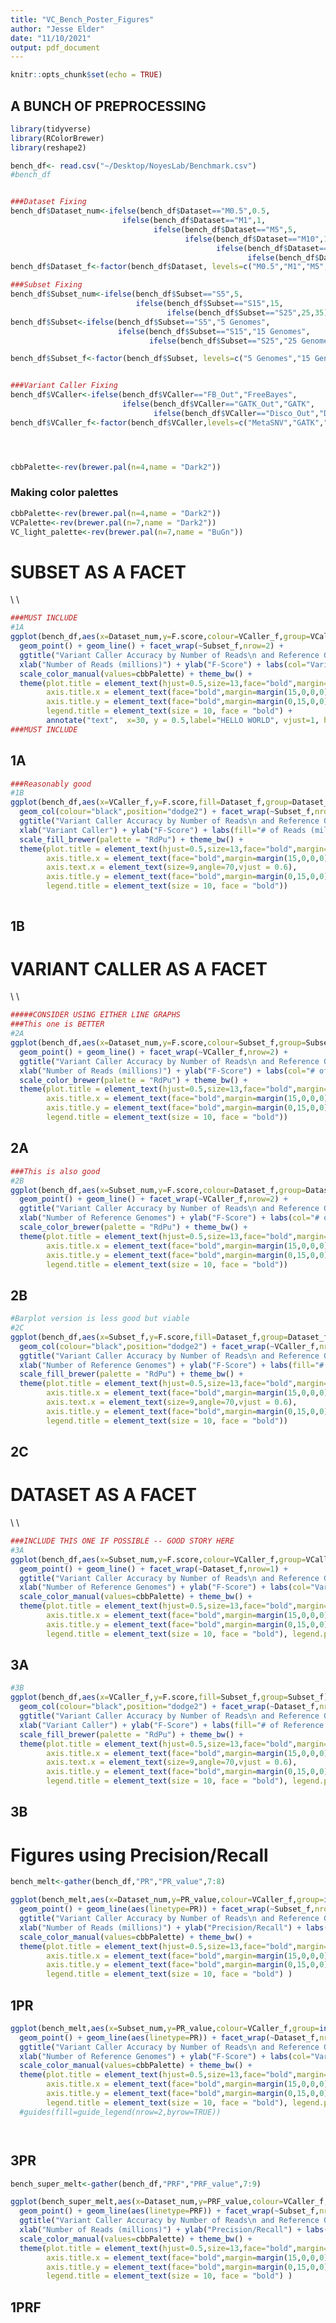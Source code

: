 ```yaml
---
title: "VC_Bench_Poster_Figures"
author: "Jesse Elder"
date: "11/10/2021"
output: pdf_document
---
```


```r
knitr::opts_chunk$set(echo = TRUE)
```


## A BUNCH OF PREPROCESSING
```r
library(tidyverse)
library(RColorBrewer)
library(reshape2)

bench_df<- read.csv("~/Desktop/NoyesLab/Benchmark.csv")
#bench_df


###Dataset Fixing
bench_df$Dataset_num<-ifelse(bench_df$Dataset=="M0.5",0.5,
                         ifelse(bench_df$Dataset=="M1",1,
                                ifelse(bench_df$Dataset=="M5",5,
                                       ifelse(bench_df$Dataset=="M10",10,
                                              ifelse(bench_df$Dataset=="M15",15,
                                                     ifelse(bench_df$Dataset=="M25",25,50))))))
bench_df$Dataset_f<-factor(bench_df$Dataset, levels=c("M0.5","M1","M5","M10","M15","M25","M50"))

###Subset Fixing
bench_df$Subset_num<-ifelse(bench_df$Subset=="S5",5,
                            ifelse(bench_df$Subset=="S15",15,
                                   ifelse(bench_df$Subset=="S25",25,35)))
bench_df$Subset<-ifelse(bench_df$Subset=="S5","5 Genomes",
                        ifelse(bench_df$Subset=="S15","15 Genomes",
                               ifelse(bench_df$Subset=="S25","25 Genomes","35 Genomes")))

bench_df$Subset_f<-factor(bench_df$Subset, levels=c("5 Genomes","15 Genomes","25 Genomes","35 Genomes"))


###Variant Caller Fixing
bench_df$VCaller<-ifelse(bench_df$VCaller=="FB_Out","FreeBayes",
                         ifelse(bench_df$VCaller=="GATK_Out","GATK",
                                ifelse(bench_df$VCaller=="Disco_Out","DiscoSNP++","MetaSNV")))
bench_df$VCaller_f<-factor(bench_df$VCaller,levels=c("MetaSNV","GATK","FreeBayes","DiscoSNP++"))




cbbPalette<-rev(brewer.pal(n=4,name = "Dark2"))
```


### Making color palettes
```r
cbbPalette<-rev(brewer.pal(n=4,name = "Dark2"))
VCPalette<-rev(brewer.pal(n=7,name = "Dark2"))
VC_light_palette<-rev(brewer.pal(n=7,name = "BuGn"))

```




# SUBSET AS A FACET
\\
\\

```r
###MUST INCLUDE
#1A
ggplot(bench_df,aes(x=Dataset_num,y=F.score,colour=VCaller_f,group=VCaller_f)) + 
  geom_point() + geom_line() + facet_wrap(~Subset_f,nrow=2) +
  ggtitle("Variant Caller Accuracy by Number of Reads\n and Reference Genomes") +
  xlab("Number of Reads (millions)") + ylab("F-Score") + labs(col="Variant Caller") +
  scale_color_manual(values=cbbPalette) + theme_bw() +
  theme(plot.title = element_text(hjust=0.5,size=13,face="bold",margin=margin(0,0,15,0)),
        axis.title.x = element_text(face="bold",margin=margin(15,0,0,0)),
        axis.title.y = element_text(face="bold",margin=margin(0,15,0,0)),
        legend.title = element_text(size = 10, face = "bold") + 
        annotate("text",  x=30, y = 0.5,label="HELLO WORLD", vjust=1, hjust=1)) 
###MUST INCLUDE
```

## 1A


```r
###Reasonably good
#1B
ggplot(bench_df,aes(x=VCaller_f,y=F.score,fill=Dataset_f,group=Dataset_f)) + 
  geom_col(colour="black",position="dodge2") + facet_wrap(~Subset_f,nrow=2) +
  ggtitle("Variant Caller Accuracy by Number of Reads\n and Reference Genomes") +
  xlab("Variant Caller") + ylab("F-Score") + labs(fill="# of Reads (millions)") +
  scale_fill_brewer(palette = "RdPu") + theme_bw() +
  theme(plot.title = element_text(hjust=0.5,size=13,face="bold",margin=margin(0,0,15,0)),
        axis.title.x = element_text(face="bold",margin=margin(15,0,0,0)),
        axis.text.x = element_text(size=9,angle=70,vjust = 0.6),
        axis.title.y = element_text(face="bold",margin=margin(0,15,0,0)),
        legend.title = element_text(size = 10, face = "bold"))  



```

## 1B

# VARIANT CALLER AS A FACET
\\
\\



```r
#####CONSIDER USING EITHER LINE GRAPHS
###This one is BETTER
#2A
ggplot(bench_df,aes(x=Dataset_num,y=F.score,colour=Subset_f,group=Subset_f)) + 
  geom_point() + geom_line() + facet_wrap(~VCaller_f,nrow=2) +
  ggtitle("Variant Caller Accuracy by Number of Reads\n and Reference Genomes") +
  xlab("Number of Reads (millions)") + ylab("F-Score") + labs(col="# of Reference Genomes") +
  scale_color_brewer(palette = "RdPu") + theme_bw() +
  theme(plot.title = element_text(hjust=0.5,size=13,face="bold",margin=margin(0,0,15,0)),
        axis.title.x = element_text(face="bold",margin=margin(15,0,0,0)),
        axis.title.y = element_text(face="bold",margin=margin(0,15,0,0)),
        legend.title = element_text(size = 10, face = "bold")) 
```

## 2A

```r
###This is also good
#2B
ggplot(bench_df,aes(x=Subset_num,y=F.score,colour=Dataset_f,group=Dataset_f)) + 
  geom_point() + geom_line() + facet_wrap(~VCaller_f,nrow=2) +
  ggtitle("Variant Caller Accuracy by Number of Reads\n and Reference Genomes") +
  xlab("Number of Reference Genomes") + ylab("F-Score") + labs(col="# of Reads (millions)") +
  scale_color_brewer(palette = "RdPu") + theme_bw() +
  theme(plot.title = element_text(hjust=0.5,size=13,face="bold",margin=margin(0,0,15,0)),
        axis.title.x = element_text(face="bold",margin=margin(15,0,0,0)),
        axis.title.y = element_text(face="bold",margin=margin(0,15,0,0)),
        legend.title = element_text(size = 10, face = "bold")) 
```

## 2B

```r
#Barplot version is less good but viable
#2C
ggplot(bench_df,aes(x=Subset_f,y=F.score,fill=Dataset_f,group=Dataset_f)) +
  geom_col(colour="black",position="dodge2") + facet_wrap(~VCaller_f,nrow=2) +
  ggtitle("Variant Caller Accuracy by Number of Reads\n and Reference Genomes") +
  xlab("Number of Reference Genomes") + ylab("F-Score") + labs(fill="# of Reads (millions)") +
  scale_fill_brewer(palette = "RdPu") + theme_bw() +
  theme(plot.title = element_text(hjust=0.5,size=13,face="bold",margin=margin(0,0,15,0)),
        axis.title.x = element_text(face="bold",margin=margin(15,0,0,0)),
        axis.text.x = element_text(size=9,angle=70,vjust = 0.6),
        axis.title.y = element_text(face="bold",margin=margin(0,15,0,0)),
        legend.title = element_text(size = 10, face = "bold"))  


```

## 2C





# DATASET AS A FACET
\\
\\


```r
###INCLUDE THIS ONE IF POSSIBLE -- GOOD STORY HERE
#3A
ggplot(bench_df,aes(x=Subset_num,y=F.score,colour=VCaller_f,group=VCaller_f)) +
  geom_point() + geom_line() + facet_wrap(~Dataset_f,nrow=1) +
  ggtitle("Variant Caller Accuracy by Number of Reads\n and Reference Genomes") +
  xlab("Number of Reference Genomes") + ylab("F-Score") + labs(col="Variant Caller") +
  scale_color_manual(values=cbbPalette) + theme_bw() +
  theme(plot.title = element_text(hjust=0.5,size=13,face="bold",margin=margin(0,0,15,0)),
        axis.title.x = element_text(face="bold",margin=margin(15,0,0,0)),
        axis.title.y = element_text(face="bold",margin=margin(0,15,0,0)),
        legend.title = element_text(size = 10, face = "bold"), legend.position = "bottom") 
```

## 3A

```r
#3B
ggplot(bench_df,aes(x=VCaller_f,y=F.score,fill=Subset_f,group=Subset_f)) +
  geom_col(colour="black",position="dodge2") + facet_wrap(~Dataset_f,nrow=1) +
  ggtitle("Variant Caller Accuracy by Number of Reads\n and Reference Genomes") +
  xlab("Variant Caller") + ylab("F-Score") + labs(fill="# of Reference Genomes") +
  scale_fill_brewer(palette = "RdPu") + theme_bw() +
  theme(plot.title = element_text(hjust=0.5,size=13,face="bold",margin=margin(0,0,15,0)),
        axis.title.x = element_text(face="bold",margin=margin(15,0,0,0)),
        axis.text.x = element_text(size=9,angle=70,vjust = 0.6),
        axis.title.y = element_text(face="bold",margin=margin(0,15,0,0)),
        legend.title = element_text(size = 10, face = "bold"), legend.position = "bottom")
```

## 3B



# Figures using Precision/Recall
```r
bench_melt<-gather(bench_df,"PR","PR_value",7:8)

ggplot(bench_melt,aes(x=Dataset_num,y=PR_value,colour=VCaller_f,group=interaction(VCaller_f,PR))) + 
  geom_point() + geom_line(aes(linetype=PR)) + facet_wrap(~Subset_f,nrow=2) +
  ggtitle("Variant Caller Accuracy by Number of Reads\n and Reference Genomes") +
  xlab("Number of Reads (millions)") + ylab("Precision/Recall") + labs(col="Variant Caller") +
  scale_color_manual(values=cbbPalette) + theme_bw() +
  theme(plot.title = element_text(hjust=0.5,size=13,face="bold",margin=margin(0,0,15,0)),
        axis.title.x = element_text(face="bold",margin=margin(15,0,0,0)),
        axis.title.y = element_text(face="bold",margin=margin(0,15,0,0)),
        legend.title = element_text(size = 10, face = "bold") ) 


```

## 1PR


```r
ggplot(bench_melt,aes(x=Subset_num,y=PR_value,colour=VCaller_f,group=interaction(VCaller_f,PR)) ) +
  geom_point() + geom_line(aes(linetype=PR)) + facet_wrap(~Dataset_f,nrow=1) +
  ggtitle("Variant Caller Accuracy by Number of Reads\n and Reference Genomes") +
  xlab("Number of Reference Genomes") + ylab("F-Score") + labs(col="Variant Caller") +
  scale_color_manual(values=cbbPalette) + theme_bw() +
  theme(plot.title = element_text(hjust=0.5,size=13,face="bold",margin=margin(0,0,15,0)),
        axis.title.x = element_text(face="bold",margin=margin(15,0,0,0)),
        axis.title.y = element_text(face="bold",margin=margin(0,15,0,0)),
        legend.title = element_text(size = 10, face = "bold"), legend.position = "bottom") #+
  #guides(fill=guide_legend(nrow=2,byrow=TRUE))




```

## 3PR

```r
bench_super_melt<-gather(bench_df,"PRF","PRF_value",7:9)

ggplot(bench_super_melt,aes(x=Dataset_num,y=PRF_value,colour=VCaller_f,group=interaction(VCaller_f,PRF))) + 
  geom_point() + geom_line(aes(linetype=PRF)) + facet_wrap(~Subset_f,nrow=2) +
  ggtitle("Variant Caller Accuracy by Number of Reads\n and Reference Genomes") +
  xlab("Number of Reads (millions)") + ylab("Precision/Recall") + labs(col="Variant Caller") +
  scale_color_manual(values=cbbPalette) + theme_bw() +
  theme(plot.title = element_text(hjust=0.5,size=13,face="bold",margin=margin(0,0,15,0)),
        axis.title.x = element_text(face="bold",margin=margin(15,0,0,0)),
        axis.title.y = element_text(face="bold",margin=margin(0,15,0,0)),
        legend.title = element_text(size = 10, face = "bold") ) 


```

## 1PRF
